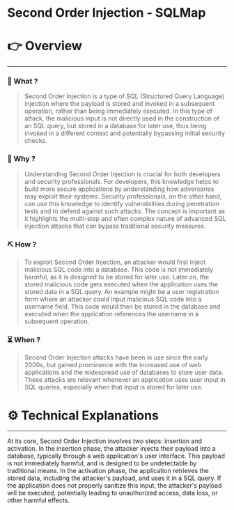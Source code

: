 # Second Order Injection - SQLMap


# 👉 Overview

---

### 👀 What ?

> Second Order Injection is a type of SQL (Structured Query Language) injection where the payload is stored and invoked in a subsequent operation, rather than being immediately executed. In this type of attack, the malicious input is not directly used in the construction of an SQL query, but stored in a database for later use, thus being invoked in a different context and potentially bypassing initial security checks.
> 

### 🧐 Why ?

> Understanding Second Order Injection is crucial for both developers and security professionals. For developers, this knowledge helps to build more secure applications by understanding how adversaries may exploit their systems. Security professionals, on the other hand, can use this knowledge to identify vulnerabilities during penetration tests and to defend against such attacks. The concept is important as it highlights the multi-step and often complex nature of advanced SQL injection attacks that can bypass traditional security measures.
> 

### ⛏️ How ?

> To exploit Second Order Injection, an attacker would first inject malicious SQL code into a database. This code is not immediately harmful, as it is designed to be stored for later use. Later on, the stored malicious code gets executed when the application uses the stored data in a SQL query. An example might be a user registration form where an attacker could input malicious SQL code into a username field. This code would then be stored in the database and executed when the application references the username in a subsequent operation.
> 

### ⏳ When ?

> Second Order Injection attacks have been in use since the early 2000s, but gained prominence with the increased use of web applications and the widespread use of databases to store user data. These attacks are relevant whenever an application uses user input in SQL queries, especially when that input is stored for later use.
> 

# ⚙️ Technical Explanations

---

At its core, Second Order Injection involves two steps: insertion and activation. In the insertion phase, the attacker injects their payload into a database, typically through a web application's user interface. This payload is not immediately harmful, and is designed to be undetectable by traditional means. In the activation phase, the application retrieves the stored data, including the attacker's payload, and uses it in a SQL query. If the application does not properly sanitize this input, the attacker's payload will be executed, potentially leading to unauthorized access, data loss, or other harmful effects.
